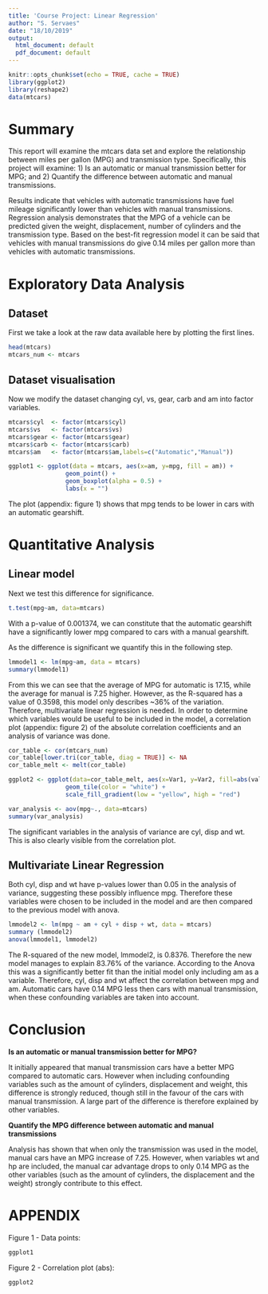 ```yaml
---
title: 'Course Project: Linear Regression'
author: "S. Servaes"
date: "18/10/2019"
output:
  html_document: default
  pdf_document: default
---
```


```r
knitr::opts_chunk$set(echo = TRUE, cache = TRUE)
library(ggplot2)
library(reshape2)
data(mtcars)
```

# Summary
This report will examine the mtcars data set and explore the relationship between miles per gallon (MPG) and transmission type. Specifically, this project will examine: 1) Is an automatic or manual transmission better for MPG; and 2) Quantify the difference between automatic and manual transmissions.

Results indicate that vehicles with automatic transmissions have fuel mileage significantly lower than vehicles with manual transmissions. Regression analysis demonstrates that the MPG of a vehicle can be predicted given the weight, displacement, number of cylinders and the transmission type. Based on the best-fit regression model it can be said that vehicles with manual transmissions do give 0.14 miles per gallon more than vehicles with automatic transmissions.

# Exploratory Data Analysis
## Dataset

First we take a look at the raw data available here by plotting the first lines.
```r
head(mtcars)
mtcars_num <- mtcars
```

## Dataset visualisation
Now we modify the dataset changing cyl, vs, gear, carb and am into factor variables.
```r

mtcars$cyl  <- factor(mtcars$cyl)
mtcars$vs   <- factor(mtcars$vs)
mtcars$gear <- factor(mtcars$gear)
mtcars$carb <- factor(mtcars$carb)
mtcars$am   <- factor(mtcars$am,labels=c("Automatic","Manual"))

ggplot1 <- ggplot(data = mtcars, aes(x=am, y=mpg, fill = am)) +
                geom_point() +
                geom_boxplot(alpha = 0.5) +
                labs(x = "")
```

The plot (appendix: figure 1) shows that mpg tends to be lower in cars with an automatic gearshift.

# Quantitative Analysis
## Linear model

Next we test this difference for significance.

```r
t.test(mpg~am, data=mtcars)
```

With a p-value of 0.001374, we can constitute that the automatic gearshift have a significantly lower mpg compared to cars with a manual gearshift.

As the difference is significant we quantify this in the following step.

```r
lmmodel1 <- lm(mpg~am, data = mtcars)
summary(lmmodel1)
```

From this we can see that the average of MPG for automatic is 17.15, while the average for manual is 7.25 higher. However, as the R-squared has a value of 0.3598, this model only describes ~36% of the variation. Therefore, multivariate linear regression is needed. In order to determine which variables would be useful to be included in the model, a correlation plot (appendix: figure 2) of the absolute correlation coefficients and an analysis of variance was done.

```r
cor_table <- cor(mtcars_num)
cor_table[lower.tri(cor_table, diag = TRUE)] <- NA
cor_table_melt <- melt(cor_table)

ggplot2 <- ggplot(data=cor_table_melt, aes(x=Var1, y=Var2, fill=abs(value))) +
                geom_tile(color = "white") +
                scale_fill_gradient(low = "yellow", high = "red")

var_analysis <- aov(mpg~., data=mtcars)
summary(var_analysis)
```

The significant variables in the analysis of variance are cyl, disp and wt. This is also clearly visible from the correlation plot. 

## Multivariate Linear Regression
Both cyl, disp and wt have p-values lower than 0.05 in the analysis of variance, suggesting these possibly influence mpg. Therefore these variables were chosen to be included in the model and are then compared to the previous model with anova.

```r
lmmodel2 <- lm(mpg ~ am + cyl + disp + wt, data = mtcars)
summary (lmmodel2)
anova(lmmodel1, lmmodel2)
```

The R-squared of the new model, lmmodel2, is 0.8376. Therefore the new model manages to explain 83.76% of the variance. According to the Anova this was a significantly better fit than the initial model only including am as a variable. Therefore, cyl, disp and wt affect the correlation between mpg and am. Automatic cars have 0.14 MPG less then cars with manual transmission, when these confounding variables are taken into account.

# Conclusion
**Is an automatic or manual transmission better for MPG?**

It initially appeared that manual transmission cars have a better MPG compared to automatic cars. However when including confounding variables such as the amount of cylinders, displacement and weight, this difference is strongly reduced, though still in the favour of the cars with manual transmission. A large part of the difference is therefore explained by other variables.

**Quantify the MPG difference between automatic and manual transmissions**

Analysis has shown that when only the transmission was used in the model, manual cars have an MPG increase of 7.25. However, when variables wt and hp are included, the manual car advantage drops to only 0.14 MPG as the other variables (such as the amount of cylinders, the displacement and the weight) strongly contribute to this effect.

\newpage
# APPENDIX

Figure 1 - Data points:

```r
ggplot1
```

Figure 2 - Correlation plot (abs):

```r
ggplot2
```